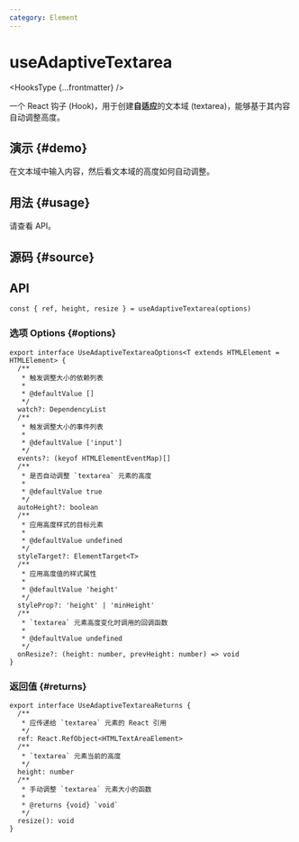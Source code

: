 ```yaml
---
category: Element
---
```


# useAdaptiveTextarea


<HooksType {...frontmatter} />

一个 React 钩子 (Hook)，用于创建**自适应**的文本域 (textarea)，能够基于其内容自动调整高度。

## 演示 \{#demo}

在文本域中输入内容，然后看文本域的高度如何自动调整。


<App />

## 用法 \{#usage}

请查看 API。

## 源码 \{#source}


<Source />

## API

```tsx
const { ref, height, resize } = useAdaptiveTextarea(options)
```

### 选项 Options \{#options}

```tsx
export interface UseAdaptiveTextareaOptions<T extends HTMLElement = HTMLElement> {
  /**
   * 触发调整大小的依赖列表
   *
   * @defaultValue []
   */
  watch?: DependencyList
  /**
   * 触发调整大小的事件列表
   *
   * @defaultValue ['input']
   */
  events?: (keyof HTMLElementEventMap)[]
  /**
   * 是否自动调整 `textarea` 元素的高度
   *
   * @defaultValue true
   */
  autoHeight?: boolean
  /**
   * 应用高度样式的目标元素
   *
   * @defaultValue undefined
   */
  styleTarget?: ElementTarget<T>
  /**
   * 应用高度值的样式属性
   *
   * @defaultValue 'height'
   */
  styleProp?: 'height' | 'minHeight'
  /**
   * `textarea` 元素高度变化时调用的回调函数
   *
   * @defaultValue undefined
   */
  onResize?: (height: number, prevHeight: number) => void
}
```

### 返回值 \{#returns}

```tsx
export interface UseAdaptiveTextareaReturns {
  /**
   * 应传递给 `textarea` 元素的 React 引用
   */
  ref: React.RefObject<HTMLTextAreaElement>
  /**
   * `textarea` 元素当前的高度
   */
  height: number
  /**
   * 手动调整 `textarea` 元素大小的函数
   *
   * @returns {void} `void`
   */
  resize(): void
}
```
